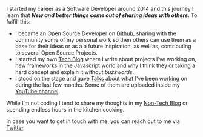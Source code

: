 I started my career as a Software Developer around 2014 and this journey I learn that
**_New and better things come out of sharing ideas with others_**. To fulfill this:

- I became an Open Source Developer on [Github](https://github.com/EmaSuriano), sharing with the community some of my personal work so then others can use them as a base for their ideas or as a a future inspiration, as well as, contributing to several Open Source Projects.
- I started my own [Tech Blog](/blog) where I write about projects I've working on, new frameworks in the Javascript world and why I think they or taking a hard concept and explain it without _buzzwords_.
- I stood on the stage and gave [Talks](/talks) about what I’ve been working on during the last few months. Some of them are uploaded inside my [YouTube channel](https://www.youtube.com/c/EmaSuriano).

While I’m not coding I tend to share my thoughts in my [Non-Tech Blog](https://write.as/emasuriano/) or spending endless hours in the kitchen cooking.

In case you want to get in touch with me, you can reach out to me via [Twitter](https://twitter.com/emasuriano).
